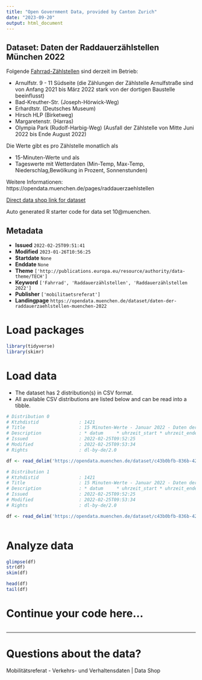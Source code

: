 ```yaml
---
title: "Open Government Data, provided by Canton Zurich"
date: "2023-09-20"
output: html_document
---
```


## Dataset: Daten der Raddauerzählstellen München 2022

Folgende [Fahrrad-Zählstellen](/dataset/raddauerzaehlstellen-muenchen) sind derzeit im Betrieb:

* Arnulfstr. 9 - 11 Südseite (die Zählungen der Zählstelle Arnulfstraße sind von Anfang 2021 bis März 2022 stark von der dortigen Baustelle beeinflusst)
* Bad-Kreuther-Str. (Joseph-Hörwick-Weg)
* Erhardtstr. (Deutsches Museum)
* Hirsch HLP (Birketweg)
* Margaretenstr. (Harras)
* Olympia Park (Rudolf-Harbig-Weg) (Ausfall der Zählstelle von Mitte Juni 2022 bis Ende August 2022)

Die Werte gibt es pro Zählstelle monatlich als

* 15-Minuten-Werte und als
* Tageswerte mit Wetterdaten (Min-Temp, Max-Temp, Niederschlag,Bewölkung in Prozent, Sonnenstunden)

Weitere Informationen: https://opendata.muenchen.de/pages/raddauerzaehlstellen

[Direct data shop link for dataset](XYZ10@muenchen)

Auto generated R starter code for data set 10@muenchen.

## Metadata

- **Issued** `2022-02-25T09:51:41`
- **Modified** `2023-01-26T10:56:25`
- **Startdate** `None`
- **Enddate** `None`
- **Theme** `['http://publications.europa.eu/resource/authority/data-theme/TECH']`
- **Keyword** `['Fahrrad', 'Raddauerzählstellen', 'Raddauerzählstellen 2022']`
- **Publisher** `['mobilitaetsreferat']`
- **Landingpage** `https://opendata.muenchen.de/dataset/daten-der-raddauerzaehlstellen-muenchen-2022`


# Load packages

```r

library(tidyverse)
library(skimr)

```

# Load data

-   The dataset has 2 distribution(s) in CSV format.
-   All available CSV distributions are listed below and can be read into a tibble.

```r

# Distribution 0
# Ktzhdistid               : 1421
# Title                    : 15 Minuten-Werte - Januar 2022 - Daten der Raddauerzählstellen München
# Description              : * datum	 * uhrzeit_start * uhrzeit_ende * zaehlstelle * richtung_1 * richtung_2 * gesamt Die Richtung (richtung_1 und richtung_2) und der ausführliche Namen der jeweiligen Zählstellen finden sich im [Datensatz Raddauerzählstellen](/dataset/raddauerzaehlstellen-muenchen).
# Issued                   : 2022-02-25T09:52:25
# Modified                 : 2022-02-25T09:53:34
# Rights                   : dl-by-de/2.0

df <- read_delim('https://opendata.muenchen.de/dataset/c43b0bfb-836b-4291-b987-bf0fde74daaa/resource/6923fc72-b67f-4257-907f-f5138040afba/download/rad_2022_01_15min.csv')

# Distribution 1
# Ktzhdistid               : 1421
# Title                    : 15 Minuten-Werte - Januar 2022 - Daten der Raddauerzählstellen München
# Description              : * datum	 * uhrzeit_start * uhrzeit_ende * zaehlstelle * richtung_1 * richtung_2 * gesamt Die Richtung (richtung_1 und richtung_2) und der ausführliche Namen der jeweiligen Zählstellen finden sich im [Datensatz Raddauerzählstellen](/dataset/raddauerzaehlstellen-muenchen).
# Issued                   : 2022-02-25T09:52:25
# Modified                 : 2022-02-25T09:53:34
# Rights                   : dl-by-de/2.0

df <- read_delim('https://opendata.muenchen.de/dataset/c43b0bfb-836b-4291-b987-bf0fde74daaa/resource/6923fc72-b67f-4257-907f-f5138040afba/download/rad_2022_01_15min.csv')



```

# Analyze data

```r

glimpse(df)
str(df)
skim(df)

head(df)
tail(df)

```

# Continue your code here...

```r

```

------------------------------------------------------------------------

# Questions about the data?

Mobilitätsreferat - Verkehrs- und Verhaltensdaten | Data Shop
